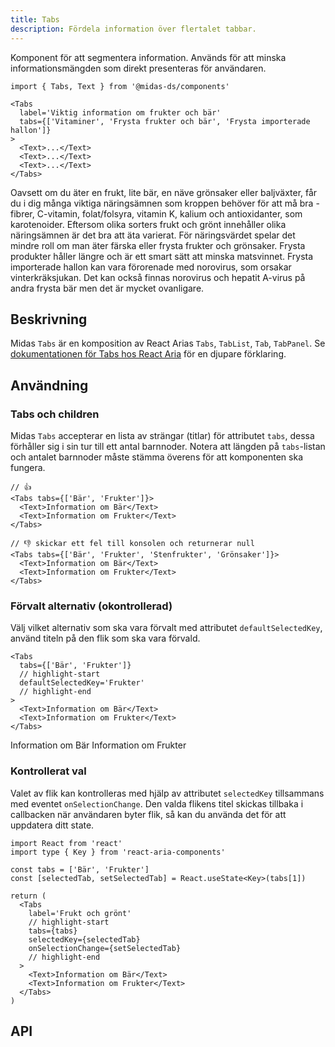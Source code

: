 ```yaml
---
title: Tabs
description: Fördela information över flertalet tabbar.
---
```



<ComponentHeader
  name='Tabs'
  friendlyName='Flikar'
/>

Komponent för att segmentera information. Används för att minska informationsmängden som direkt presenteras för användaren.

```tsx
import { Tabs, Text } from '@midas-ds/components'
```

```tsx
<Tabs
  label='Viktig information om frukter och bär'
  tabs={['Vitaminer', 'Frysta frukter och bär', 'Frysta importerade hallon']}
>
  <Text>...</Text>
  <Text>...</Text>
  <Text>...</Text>
</Tabs>
```

<div className='card'>
  <MidasTabs
    label='Viktig information om frukter och bär'
    tabs={['Vitaminer', 'Frysta frukter och bär', 'Frysta importerade hallon']}
  >
    <Text>
      Oavsett om du äter en frukt, lite bär, en näve grönsaker eller baljväxter, får du i dig många viktiga näringsämnen
      som kroppen behöver för att må bra - fibrer, C-vitamin, folat/folsyra, vitamin K, kalium och antioxidanter, som
      karotenoider. Eftersom olika sorters frukt och grönt innehåller olika näringsämnen är det bra att äta varierat.
    </Text>
    <Text>
      För näringsvärdet spelar det mindre roll om man äter färska eller frysta frukter och grönsaker. Frysta produkter
      håller längre och är ett smart sätt att minska matsvinnet.
    </Text>
    <Text>
      Frysta importerade hallon kan vara förorenade med norovirus, som orsakar vinterkräksjukan. Det kan också finnas
      norovirus och hepatit A-virus på andra frysta bär men det är mycket ovanligare.
    </Text>
  </MidasTabs>
</div>

## Beskrivning

Midas `Tabs` är en komposition av React Arias `Tabs`, `TabList`, `Tab`, `TabPanel`. Se [dokumentationen för Tabs hos React Aria](https://react-spectrum.adobe.com/react-aria/Tabs.html) för en djupare förklaring.

## Användning

### Tabs och children

Midas `Tabs` accepterar en lista av strängar (titlar) för attributet `tabs`, dessa förhåller sig i sin tur till ett antal barnnoder.
Notera att längden på `tabs`-listan och antalet barnnoder måste stämma överens för att komponenten ska fungera.

```tsx
// 👍
<Tabs tabs={['Bär', 'Frukter']}>
  <Text>Information om Bär</Text>
  <Text>Information om Frukter</Text>
</Tabs>
```

```tsx
// 👎 skickar ett fel till konsolen och returnerar null
<Tabs tabs={['Bär', 'Frukter', 'Stenfrukter', 'Grönsaker']}>
  <Text>Information om Bär</Text>
  <Text>Information om Frukter</Text>
</Tabs>
```

### Förvalt alternativ (okontrollerad)

Välj vilket alternativ som ska vara förvalt med attributet `defaultSelectedKey`, använd titeln på den flik som ska vara förvald.

```tsx
<Tabs
  tabs={['Bär', 'Frukter']}
  // highlight-start
  defaultSelectedKey='Frukter'
  // highlight-end
>
  <Text>Information om Bär</Text>
  <Text>Information om Frukter</Text>
</Tabs>
```

<div className='card'>
  <MidasTabs
    label='Frukt och grönt'
    tabs={['Bär', 'Frukter']}
    defaultSelectedKey='Frukter'
  >
    <Text>Information om Bär</Text>
    <Text>Information om Frukter</Text>
  </MidasTabs>
</div>

### Kontrollerat val

Valet av flik kan kontrolleras med hjälp av attributet `selectedKey` tillsammans med eventet `onSelectionChange`.
Den valda flikens titel skickas tillbaka i callbacken när användaren byter flik, så kan du använda det för att uppdatera ditt state.

```tsx
import React from 'react'
import type { Key } from 'react-aria-components'
```

```tsx
const tabs = ['Bär', 'Frukter']
const [selectedTab, setSelectedTab] = React.useState<Key>(tabs[1])

return (
  <Tabs
    label='Frukt och grönt'
    // highlight-start
    tabs={tabs}
    selectedKey={selectedTab}
    onSelectionChange={setSelectedTab}
    // highlight-end
  >
    <Text>Information om Bär</Text>
    <Text>Information om Frukter</Text>
  </Tabs>
)
```

<div className='card'>
  <ControlledExample />
</div>

## API

<PropTable name='Tabs' />
